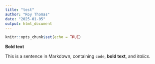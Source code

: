```yaml
---
title: "test"
author: "Roy Thomas"
date: "2025-01-05"
output: html_document
---
```


```r
knitr::opts_chunk$set(echo = TRUE)
```

**Bold text**

This is a sentence in Markdown, containing `code`, **bold text**,
and _italics_.